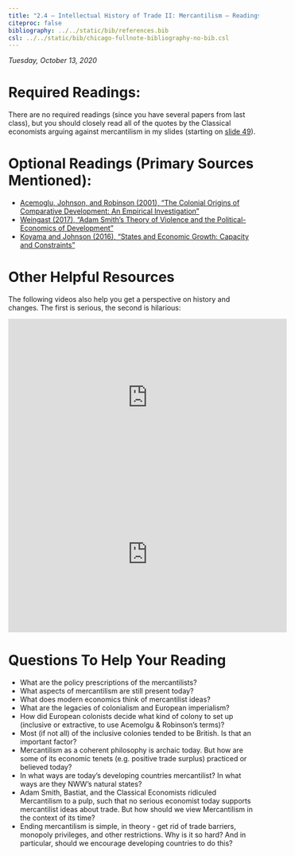 ```yaml
---
title: "2.4 — Intellectual History of Trade II: Mercantilism — Readings"
citeproc: false
bibliography: ../../static/bib/references.bib
csl: ../../static/bib/chicago-fullnote-bibliography-no-bib.csl
---
```


*Tuesday, October 13, 2020*

# Required Readings:

There are no required readings (since you have several papers from last class), but you should closely read all of the quotes by the Classical economists arguing against mercantilism in my slides (starting on [slide 49](/slides/2.4-slides#49)).

# Optional Readings (Primary Sources Mentioned):
- [<i class="fas fa-file-pdf"></i> Acemoglu, Johnson, and Robinson (2001), "The Colonial Origins of Comparative Development: An Empirical Investigation"](/readings/Acemoglu-Johnson-Robinson-2001.pdf)
- [<i class="fas fa-file-pdf"></i> Weingast (2017), "Adam Smith's Theory of Violence and the Political-Economics of Development"](https://web.stanford.edu/group/mcnollgast/cgi-bin/wordpress/wp-content/uploads/2016/01/Weingast.ASM_.NBER-ver-4.00__17.0116.pdf)
- [<i class="fas fa-file-pdf"></i> Koyama and Johnson (2016), "States and Economic Growth: Capacity and Constraints"](/readings/Koyama-Johnson-2016.pdf)

# Other Helpful Resources

The following videos also help you get a perspective on history and changes. The first is serious, the second is hilarious:

<iframe width="560" height="315" src="https://www.youtube.com/embed/UY9P0QSxlnI" frameborder="0" allow="accelerometer; autoplay; clipboard-write; encrypted-media; gyroscope; picture-in-picture" allowfullscreen></iframe>

<iframe width="560" height="315" src="https://www.youtube.com/embed/xuCn8ux2gbs" frameborder="0" allow="accelerometer; autoplay; clipboard-write; encrypted-media; gyroscope; picture-in-picture" allowfullscreen></iframe>

# Questions To Help Your Reading

- What are the policy prescriptions of the mercantilists?
- What aspects of mercantilism are still present today?
- What does modern economics think of mercantilist ideas?
- What are the legacies of colonialism and European imperialism? 
- How did European colonists decide what kind of colony to set up (inclusive or extractive, to use Acemolgu & Robinson's terms)? 
- Most (if not all) of the inclusive colonies tended to be British. Is that an important factor?  
- Mercantilism as a coherent philosophy is archaic today. But how are some of its economic tenets (e.g. positive trade surplus) practiced or believed today?
- In what ways are today's developing countries mercantilist? In what ways are they NWW's natural states? 
- Adam Smith, Bastiat, and the Classical Economists ridiculed Mercantilism to a pulp, such that no serious economist today supports mercantilist ideas about trade. But how should we view Mercantilism in the context of its time?
- Ending mercantilism is simple, in theory - get rid of trade barriers, monopoly privileges, and other restrictions. Why is it so hard? And in particular, should we encourage developing countries to do this?